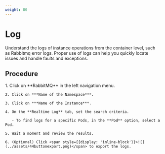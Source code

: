 ```yaml
---
weight: 80
---
```


# Log

Understand the logs of instance operations from the container level, such as Rabbitmq error logs. Proper use of logs can help you quickly locate issues and handle faults and exceptions.

## Procedure

<Tabs>
  <Tab label="Web Console">
    1. Click on **RabbitMQ** in the left navigation menu.

    2. Click on ***Name of the Namespace***.

    3. Click on ***Name of the Instance***.

    4. On the **Realtime Log** tab, set the search criteria.

       - To find logs for a specific Pods, in the **Pod** option, select a Pod.

    5. Wait a moment and review the results.

    6. (Optional) Click <span style={{display: 'inline-block'}}>![](../assets/44buttonexport.png)</span> to export the logs.
  </Tab>
</Tabs>

